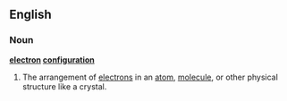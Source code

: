 ==English==
{{wikipedia}}
===Noun===
'''[[electron]] [[configuration]]'''

# {{context|physics|chemistry}} The arrangement of [[electron]]s in an [[atom]], [[molecule]], or other physical structure like a crystal.